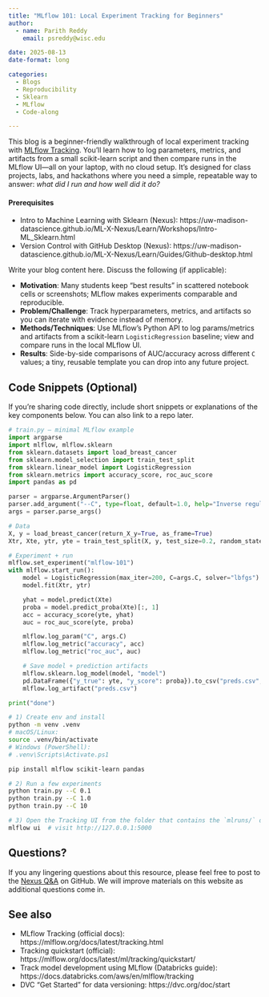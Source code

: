 ```yaml
---
title: "MLflow 101: Local Experiment Tracking for Beginners"
author: 
  - name: Parith Reddy  
    email: psreddy@wisc.edu

date: 2025-08-13  
date-format: long  

categories: 
  - Blogs
  - Reproducibility
  - Sklearn
  - MLflow
  - Code-along

---
```

This blog is a beginner-friendly walkthrough of local experiment tracking with [MLflow Tracking](https://mlflow.org/docs/latest/tracking.html). You’ll learn how to log parameters, metrics, and artifacts from a small scikit-learn script and then compare runs in the MLflow UI—all on your laptop, with no cloud setup. It’s designed for class projects, labs, and hackathons where you need a simple, repeatable way to answer: *what did I run and how well did it do?*

#### Prerequisites
- Intro to Machine Learning with Sklearn (Nexus): https://uw-madison-datascience.github.io/ML-X-Nexus/Learn/Workshops/Intro-ML_Sklearn.html
- Version Control with GitHub Desktop (Nexus): https://uw-madison-datascience.github.io/ML-X-Nexus/Learn/Guides/Github-desktop.html

Write your blog content here. Discuss the following (if applicable):

- **Motivation**: Many students keep “best results” in scattered notebook cells or screenshots; MLflow makes experiments comparable and reproducible.
- **Problem/Challenge**: Track hyperparameters, metrics, and artifacts so you can iterate with evidence instead of memory.
- **Methods/Techniques**: Use MLflow’s Python API to log params/metrics and artifacts from a scikit-learn `LogisticRegression` baseline; view and compare runs in the local MLflow UI.
- **Results**: Side-by-side comparisons of AUC/accuracy across different `C` values; a tiny, reusable template you can drop into any future project.

## Code Snippets (Optional)
If you're sharing code directly, include short snippets or explanations of the key components below. You can also link to a repo later.

```python
# train.py — minimal MLflow example
import argparse
import mlflow, mlflow.sklearn
from sklearn.datasets import load_breast_cancer
from sklearn.model_selection import train_test_split
from sklearn.linear_model import LogisticRegression
from sklearn.metrics import accuracy_score, roc_auc_score
import pandas as pd

parser = argparse.ArgumentParser()
parser.add_argument("--C", type=float, default=1.0, help="Inverse regularization strength")
args = parser.parse_args()

# Data
X, y = load_breast_cancer(return_X_y=True, as_frame=True)
Xtr, Xte, ytr, yte = train_test_split(X, y, test_size=0.2, random_state=42)

# Experiment + run
mlflow.set_experiment("mlflow-101")
with mlflow.start_run():
    model = LogisticRegression(max_iter=200, C=args.C, solver="lbfgs")
    model.fit(Xtr, ytr)

    yhat = model.predict(Xte)
    proba = model.predict_proba(Xte)[:, 1]
    acc = accuracy_score(yte, yhat)
    auc = roc_auc_score(yte, proba)

    mlflow.log_param("C", args.C)
    mlflow.log_metric("accuracy", acc)
    mlflow.log_metric("roc_auc", auc)

    # Save model + prediction artifacts
    mlflow.sklearn.log_model(model, "model")
    pd.DataFrame({"y_true": yte, "y_score": proba}).to_csv("preds.csv", index=False)
    mlflow.log_artifact("preds.csv")

print("done")
```

```bash
# 1) Create env and install
python -m venv .venv
# macOS/Linux:
source .venv/bin/activate
# Windows (PowerShell):
# .venv\Scripts\Activate.ps1

pip install mlflow scikit-learn pandas

# 2) Run a few experiments
python train.py --C 0.1
python train.py --C 1.0
python train.py --C 10

# 3) Open the Tracking UI from the folder that contains the `mlruns/` directory
mlflow ui  # visit http://127.0.0.1:5000
```

## Questions?
If you any lingering questions about this resource, please feel free to post to the [Nexus Q&A](https://github.com/UW-Madison-DataScience/ML-X-Nexus/discussions/categories/q-a) on GitHub. We will improve materials on this website as additional questions come in.

## See also
- MLflow Tracking (official docs): https://mlflow.org/docs/latest/tracking.html
- Tracking quickstart (official): https://mlflow.org/docs/latest/ml/tracking/quickstart/
- Track model development using MLflow (Databricks guide): https://docs.databricks.com/aws/en/mlflow/tracking
- DVC “Get Started” for data versioning: https://dvc.org/doc/start
